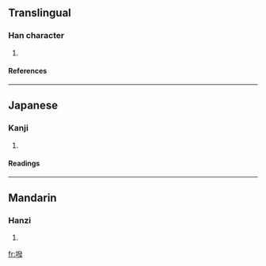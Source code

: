 ==Translingual==
===Han character===
{{Han char|rn=32|rad=土|as=12|sn=15|four=|canj=土弓人水 (GNOE)}}
# {{defn|Han|sort=土12}}
====References====
{{Han ref|kx=0238.340|dkj=05463|dj=0477.190|hdz=10490.030|uh=58A2|ud=22690}}
----
==Japanese==
===Kanji===
{{ja-kanji|grade=|rs=土12}}
# {{defn|Japanese}} 
====Readings====
{{ja-readings|on=[[はつ]] (hatsu), [[はい]] (hai)|kun=}}
----
==Mandarin==
===Hanzi===
{{cmn-hanzi|pin=[[bá]] ([[ba2]])|wg=pa<sup>2</sup>}}
# {{defn|Mandarin}}

[[fr:墢]]